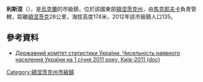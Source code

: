 {{no footnotes|time=2015-09-15T00:08:49+00:00}}
'''利斯涅'''（{{lang-uk|Лісне}}），是[[烏克蘭|烏克蘭]]的市級鎮，位於該國東部[[頓涅茨克州|頓涅茨克州]]，由[[馬克耶夫卡|馬克耶夫卡]]負責管轄，距離[[頓涅茨克|頓涅茨克]]28公里，海拔高度174米，2012年該市級鎮人口135。

==參考資料==
*[https://web.archive.org/web/20121010205321/http://stat6.stat.lviv.ua/PXWEB2007/ukr/publ/2011/chnas.zip Державний комітет статистики України. Чисельність наявного населення України на 1 січня 2011 року, Київ-2011 (doc)]

{{coord|48|5|50|N|38|8|6|E|scale:100000|display=title}}

{{DEFAULTSORT:Лісне}}
[[Category:頓涅茨克州市級鎮|Category:頓涅茨克州市級鎮]]


{{Donetsk-geo-stub}}